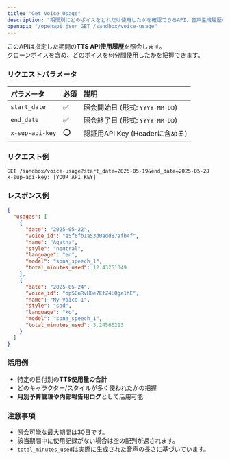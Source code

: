 ```yaml
---
title: "Get Voice Usage"
description: "期間別にどのボイスをどれだけ使用したかを確認できるAPI、音声生成履歴の確認に役立ちます。"
openapi: "/openapi.json GET /sandbox/voice-usage"
---
```


このAPIは指定した期間の**TTS API使用履歴**を照会します。\
クローンボイスを含め、どのボイスを何分間使用したかを把握できます。

### リクエストパラメータ
| パラメータ        | 必須 | 説明                        |
| :-------------- | :-- | :------------------------ |
| `start_date`    | ✅  | 照会開始日 (形式: `YYYY-MM-DD`) |
| `end_date`      | ✅  | 照会終了日 (形式: `YYYY-MM-DD`) |
| `x-sup-api-key` | ⭕  | 認証用API Key (Headerに含める)  |

### リクエスト例
```http
GET /sandbox/voice-usage?start_date=2025-05-19&end_date=2025-05-28
x-sup-api-key: [YOUR_API_KEY]
```

### レスポンス例
```json
{
  "usages": [
    {
      "date": "2025-05-22",
      "voice_id": "e5f6fb1a53d0add87afb4f",
      "name": "Agatha",
      "style": "neutral",
      "language": "en",
      "model": "sona_speech_1",
      "total_minutes_used": 12.43251349
    },
    {
      "date": "2025-05-24",
      "voice_id": "opSGuRvHBe7EfZ4LQga1hE",
      "name": "My Voice 1",
      "style": "sad",
      "language": "ko",
      "model": "sona_speech_1",
      "total_minutes_used": 3.24566213
    }
  ]
}
```

### 活用例
- 特定の日付別の**TTS使用量の合計**
- どのキャラクター/スタイルが多く使われたかの把握
- **月別予算管理や内部報告用ログ**として活用可能

### 注意事項
- 照会可能な最大期間は30日です。
- 該当期間中に使用記録がない場合は空の配列が返されます。
- `total_minutes_used`は実際に生成された音声の長さに基づいています。

